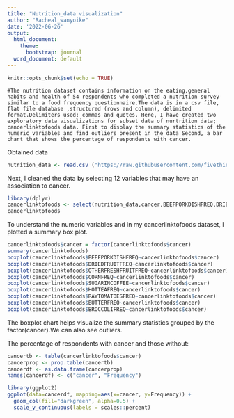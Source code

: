 ---
title: "Nutrition_data visualization"
author: "Racheal_wanyoike"
date: '2022-06-26'
output:
  html_document:
    theme:
      bootstrap: journal
  word_document: default
---

```{r setup, include=FALSE}
knitr::opts_chunk$set(echo = TRUE)
```

```
#The nutrition dataset contains information on the eating,general habits and health of 54 respondents who completed a nutrition survey similar to a food frequency questionnaire.The data is in a csv file, flat file database ,structured (rows and column), delimited format.Delimiters used: commas and quotes. Here, I have created two exploratory data visualizations for subset data of nurtrition data; cancerlinktofoods data. First to display the summary statistics of the numeric variables and find outliers present in the data Second, a bar chart that shows the percentage of respondents with cancer.
```
Obtained data

```{r,echo=TRUE}
nutrition_data <- read.csv ("https://raw.githubusercontent.com/fivethirtyeight/data/master/nutrition-studies/raw_anonymized_data.csv")

```

Next, I cleaned the data by selecting 12 variables that may have an association to cancer. 

```{r nutrition_data, include=TRUE}
library(dplyr)
cancerlinktofoods <- select(nutrition_data,cancer,BEEFPORKDISHFREQ,DRIEDFRUITFREQ,OTHERFRESHFRUITFREQ,CORNFREQ,SUGARINCOFFEE,SALTFREQ,HOTTEAFREQ,RAWTOMATOESFREQ,MILKFREQ,BUTTERFREQ,OTHERBREADSFREQ, BROCCOLIFREQ)
cancerlinktofoods
```

To understand the numeric variables and  in my cancerlinktofoods dataset, I plotted a summary box plot.

```{r,echo=TRUE}
cancerlinktofoods$cancer = factor(cancerlinktofoods$cancer)
summary(cancerlinktofoods)
boxplot(cancerlinktofoods$BEEFPORKDISHFREQ~cancerlinktofoods$cancer)
boxplot(cancerlinktofoods$DRIEDFRUITFREQ~cancerlinktofoods$cancer)
boxplot(cancerlinktofoods$OTHERFRESHFRUITFREQ~cancerlinktofoods$cancer)
boxplot(cancerlinktofoods$CORNFREQ~cancerlinktofoods$cancer)
boxplot(cancerlinktofoods$SUGARINCOFFEE~cancerlinktofoods$cancer)
boxplot(cancerlinktofoods$HOTTEAFREQ~cancerlinktofoods$cancer)
boxplot(cancerlinktofoods$RAWTOMATOESFREQ~cancerlinktofoods$cancer)
boxplot(cancerlinktofoods$BUTTERFREQ~cancerlinktofoods$cancer)
boxplot(cancerlinktofoods$BROCCOLIFREQ~cancerlinktofoods$cancer)

```

The boxplot chart helps visualize the summary statistics grouped by the factor(cancer).We can also see outliers.


The percentage of respondents with cancer and those without:
```{r,echo=TRUE}
cancertb <- table(cancerlinktofoods$cancer)
cancerprop <- prop.table(cancertb)
cancerdf <- as.data.frame(cancerprop)
names(cancerdf) <- c("cancer", "Frequency")

library(ggplot2)
ggplot(data=cancerdf, mapping=aes(x=cancer, y=Frequency)) + 
  geom_col(fill="darkgreen", alpha=0.5) +
  scale_y_continuous(labels = scales::percent)
```

